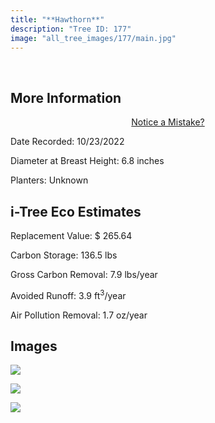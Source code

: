 ```yaml
---
title: "**Hawthorn**"
description: "Tree ID: 177"
image: "all_tree_images/177/main.jpg"
---
```


<br>

## **More Information**
::: column-margin
<center><a class="button" href="https://forms.gle/W6f5nwYxrM33hF4f7">Notice a Mistake?</a></center>
:::


Date Recorded:  10/23/2022

Diameter at Breast Height:  6.8  inches

Planters:  Unknown

## **i-Tree Eco Estimates**


 Replacement Value: $ 265.64

 Carbon Storage:  136.5  lbs

 Gross Carbon Removal:  7.9  lbs/year

 Avoided Runoff:  3.9  ft<sup>3</sup>/year

 Air Pollution Removal:  1.7  oz/year

## **Images**


 ![](all_tree_images/177/IMG_7005.jpg)

 ![](all_tree_images/177/IMG_7007.jpg)

 ![](all_tree_images/177/main.jpg)
